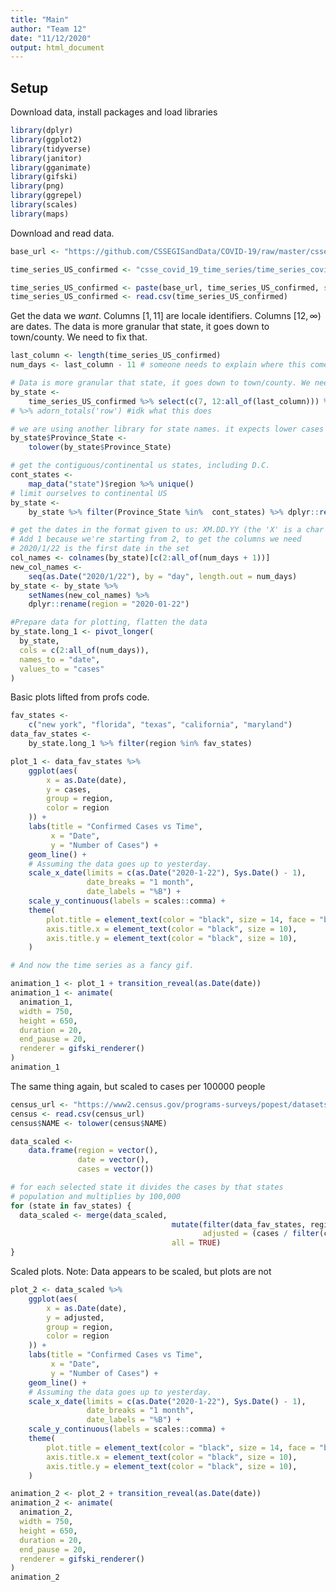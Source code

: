 ```yaml
---
title: "Main"
author: "Team 12"
date: "11/12/2020"
output: html_document
---
```


## Setup

Download data, install packages and load libraries

```r
library(dplyr)
library(ggplot2)
library(tidyverse)
library(janitor)
library(gganimate)
library(gifski)
library(png)
library(ggrepel)
library(scales)
library(maps)
```

Download and read data.

```r
base_url <- "https://github.com/CSSEGISandData/COVID-19/raw/master/csse_covid_19_data/"

time_series_US_confirmed <- "csse_covid_19_time_series/time_series_covid19_confirmed_US.csv"

time_series_US_confirmed <- paste(base_url, time_series_US_confirmed, sep = "")
time_series_US_confirmed <- read.csv(time_series_US_confirmed)
```

Get the data we *want*. Columns $\left[1,11\right]$ are locale identifiers. Columns $\left[12,\infty\right)$ are dates. The data is more granular that state, it goes down to town/county. We need to fix that.

```r
last_column <- length(time_series_US_confirmed)
num_days <- last_column - 11 # someone needs to explain where this comes from.

# Data is more granular that state, it goes down to town/county. We need to group them together by state.
by_state <-
	time_series_US_confirmed %>% select(c(7, 12:all_of(last_column))) %>% group_by(Province_State) %>% summarize_at(vars(2:all_of(num_days)), sum)
# %>% adorn_totals('row') #idk what this does

# we are using another library for state names. it expects lower cases names
by_state$Province_State <-
	tolower(by_state$Province_State)

# get the contiguous/continental us states, including D.C.
cont_states <-
	map_data("state")$region %>% unique()
# limit ourselves to continental US
by_state <-
	by_state %>% filter(Province_State %in%  cont_states) %>% dplyr::rename(region = Province_State)

# get the dates in the format given to us: XM.DD.YY (the 'X' is a char literal of unknown purpose)
# Add 1 because we're starting from 2, to get the columns we need
# 2020/1/22 is the first date in the set
col_names <- colnames(by_state)[c(2:all_of(num_days + 1))]
new_col_names <-
	seq(as.Date("2020/1/22"), by = "day", length.out = num_days)
by_state <- by_state %>%
	setNames(new_col_names) %>%
	dplyr::rename(region = "2020-01-22")

#Prepare data for plotting, flatten the data
by_state.long_1 <- pivot_longer(
  by_state,
  cols = c(2:all_of(num_days)),
  names_to = "date",
  values_to = "cases"
)
```

Basic plots lifted from profs code.

```r
fav_states <-
	c("new york", "florida", "texas", "california", "maryland")
data_fav_states <-
	by_state.long_1 %>% filter(region %in% fav_states)

plot_1 <- data_fav_states %>%
	ggplot(aes(
		x = as.Date(date),
		y = cases,
		group = region,
		color = region
	)) +
	labs(title = "Confirmed Cases vs Time",
		 x = "Date",
		 y = "Number of Cases") +
	geom_line() +
	# Assuming the data goes up to yesterday.
	scale_x_date(limits = c(as.Date("2020-1-22"), Sys.Date() - 1),
				 date_breaks = "1 month",
				 date_labels = "%B") +
	scale_y_continuous(labels = scales::comma) +
	theme(
		plot.title = element_text(color = "black", size = 14, face = "bold.italic"),
		axis.title.x = element_text(color = "black", size = 10),
		axis.title.y = element_text(color = "black", size = 10),
	)

# And now the time series as a fancy gif.

animation_1 <- plot_1 + transition_reveal(as.Date(date))
animation_1 <- animate(
  animation_1,
  width = 750,
  height = 650,
  duration = 20,
  end_pause = 20,
  renderer = gifski_renderer()
)
animation_1
```

The same thing again, but scaled to cases per 100000 people

```r
census_url <- "https://www2.census.gov/programs-surveys/popest/datasets/2010-2019/state/detail/SCPRC-EST2019-18+POP-RES.csv"
census <- read.csv(census_url)
census$NAME <- tolower(census$NAME)

data_scaled <-
	data.frame(region = vector(),
			   date = vector(),
			   cases = vector())

# for each selected state it divides the cases by that states
# population and multiplies by 100,000
for (state in fav_states) {
  data_scaled <- merge(data_scaled,
                                    mutate(filter(data_fav_states, region == state),
                                           adjusted = (cases / filter(census, NAME == state)$POPESTIMATE2019) * 100000),
                                    all = TRUE)
}
```

Scaled plots. Note: Data appears to be scaled, but plots are not

```r
plot_2 <- data_scaled %>%
	ggplot(aes(
		x = as.Date(date),
		y = adjusted,
		group = region,
		color = region
	)) +
	labs(title = "Confirmed Cases vs Time",
		 x = "Date",
		 y = "Number of Cases") +
	geom_line() +
	# Assuming the data goes up to yesterday.
	scale_x_date(limits = c(as.Date("2020-1-22"), Sys.Date() - 1),
				 date_breaks = "1 month",
				 date_labels = "%B") +
	scale_y_continuous(labels = scales::comma) +
	theme(
		plot.title = element_text(color = "black", size = 14, face = "bold.italic"),
		axis.title.x = element_text(color = "black", size = 10),
		axis.title.y = element_text(color = "black", size = 10),
	)

animation_2 <- plot_2 + transition_reveal(as.Date(date))
animation_2 <- animate(
  animation_2,
  width = 750,
  height = 650,
  duration = 20,
  end_pause = 20,
  renderer = gifski_renderer()
)
animation_2
```
